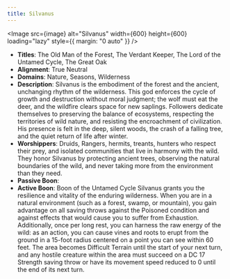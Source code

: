 ```yaml
---
title: Silvanus
---
```



<Image src={image} alt="Silvanus" width={600} height={600} loading="lazy" style={{ margin: "0 auto" }} />

- **Titles**: The Old Man of the Forest, The Verdant Keeper, The Lord of the Untamed Cycle, The Great Oak
- **Alignment**: True Neutral
- **Domains**: Nature, Seasons, Wilderness
- **Description**: Silvanus is the embodiment of the forest and the ancient, unchanging rhythm of the wilderness. This god enforces the cycle of growth and destruction without moral judgment; the wolf must eat the deer, and the wildfire clears space for new saplings. Followers dedicate themselves to preserving the balance of ecosystems, respecting the territories of wild nature, and resisting the encroachment of civilization. His presence is felt in the deep, silent woods, the crash of a falling tree, and the quiet return of life after winter.
- **Worshippers**: Druids, Rangers, hermits, treants, hunters who respect their prey, and isolated communities that live in harmony with the wild. They honor Silvanus by protecting ancient trees, observing the natural boundaries of the wild, and never taking more from the environment than they need.
- **Passive Boon**:
- **Active Boon**: Boon of the Untamed Cycle Silvanus grants you the resilience and vitality of the enduring wilderness. When you are in a natural environment (such as a forest, swamp, or mountain), you gain advantage on all saving throws against the Poisoned condition and against effects that would cause you to suffer from Exhaustion. Additionally, once per long rest, you can harness the raw energy of the wild: as an action, you can cause vines and roots to erupt from the ground in a 15-foot radius centered on a point you can see within 60 feet. The area becomes Difficult Terrain until the start of your next turn, and any hostile creature within the area must succeed on a DC 17 Strength saving throw or have its movement speed reduced to 0 until the end of its next turn.
